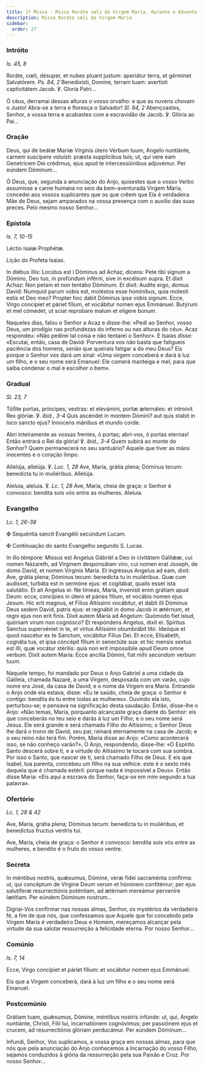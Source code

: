 ```yaml
---
title: 1ª Missa - Missa Roráte cœli da Virgem Maria, durante o Advento
description: Missa Roráte cœli da Virgem Maria
sidebar:
  order: 27
---
```


### Intróito

<em>Is. 45, 8</em>

<div class="side-by-side not-content">

Roráte, cœli, désuper, et nubes pluant justum: aperiátur terra, et gérminet Salvatórem. <em>Ps. 84, 2</em> Benedixísti, Domine, terram tuam: avertísti captivitátem Jacob. ℣. Gloria Patri...

Ó céus, derramai dessas alturas o vosso orvalho: e que as nuvens chovam o Justo! Abra-se a terra e floresça o Salvador! <em>Sl. 84, 2</em> Abençoastes, Senhor, a vossa terra e acabastes com a escravidão de Jacob. ℣. Glória ao Pai...

</div>

### Oração

<div class="side-by-side not-content">

Deus, qui de beátæ Maríæ Vírginis útero Verbum tuum, Angelo nuntiánte, carnem suscípere voluísti: præsta supplícibus tuis; ut, qui vere eam Genetrícem Dei crédimus, ejus apud te intercessiónibus adjuvémur. Per eúndem Dóminum...

Ó Deus, que, segunda a anunciação do Anjo, quisestes que o vosso Verbo assumisse a carne humana no seio da bem-aventurada Virgem Maria, concedei aos vossos suplicantes que os que crêem que Ela é verdadeira Mãe de Deus, sejam amparados na vossa presença com o auxílio das suas preces. Pelo mesmo nosso Senhor...

</div>

### Epístola

<em>Is. 7, 10-15</em>

<div class="side-by-side not-content">

Léctio Isaíæ Prophétæ.

Lição do Profeta Isaías.

In diébus illis: Locútus est i Dóminus ad Achaz, dicens: Pete tibi signum a Dómino, Deo tuo, in profúndum inférni, sive in excélsum supra. Et dixit Achaz: Non petam et non tentábo Dóminum. Et dixit: Audíte ergo, domus David: Numquid parum vobis est, moléstos esse homínibus, quia molesti estis et Deo meo? Propter hoc dabit Dóminus ipse vobis signum. Ecce, Virgo concípiet et páriet fílium, et vocábitur nomen ejus Emmánuel. Butýrum et mel cómedet, ut sciat reprobare malum et elígere bonum.

Naqueles dias, falou o Senhor a Acaz e disse-lhe: «Pedi ao Senhor, vosso Deus, um prodígio nas profundezas do inferno ou nas alturas do céu». Acaz respondeu: «Não pedirei tal coisa e não tentarei o Senhor». E Isaías disse: «Escutai, então, casa de David: Porventura vos não basta que fatigueis paciência dos homens, senão que queirais fatigar a do meu Deus? Eis porque o Senhor vos dará um sinal: «Uma virgem conceberá e dará à luz um filho, e o seu nome será Emanuel: Ele comerá manteiga e mel, para que saiba condenar o mal e escolher o bem».

</div>

### Gradual

<em>Sl. 23, 7</em>

<div class="side-by-side not-content">

Tóllite portas, príncipes, vestras: et elevámini, portæ æternáles: et introívit Rex glóriæ. ℣. <em>ibid., 3-4</em> Quis ascéndet in montem Dómini? aut quis stabit in loco sancto ejus? Innocens mánibus et mundo corde.

Abri inteiramente as vossas frentes, ó portas; abri-vos, ó portas eternas! Então entrará o Rei da glória! ℣. <em>ibid., 3-4</em> Quem subirá ao monte do Senhor? Quem permanecerá no seu santuário? Aquele que tiver as mãos inocentes e o coração limpo.

Allelúja, allelúja. ℣. <em>Luc. 1, 28</em> Ave, María, grátia plena; Dóminus tecum: benedícta tu in muliéribus. Allelúja.

Aleluia, aleluia. ℣. <em>Lc. 1, 28</em> Ave, Maria, cheia de graça: o Senhor é convosco: bendita sois vós entre as mulheres. Aleluia.

</div>

### Evangelho

<em>Lc. 1, 26-38</em>

<div class="side-by-side not-content">

<span class="cross text-red-500">✠</span> Sequéntia sancti Evangélii secúndum Lucam.

<span class="cross text-red-500">✠</span> Continuação do santo Evangelho segundo S. Lucas.

In illo témpore: Missus est Angelus Gábriël a Deo in civitátem Galilǽæ, cui nomen Názareth, ad Vírginem desponsátam viro, cui nomen erat Joseph, de domo David, et nomen Vírginis María. Et ingréssus Angelus ad eam, dixit: Ave, grátia plena; Dóminus tecum: benedícta tu in muliéribus. Quæ cum audísset, turbáta est in sermóne ejus: et cogitábat, qualis esset ista salutátio. Et ait Angelus ei: Ne tímeas, María, invenísti enim grátiam apud Deum: ecce, concípies in útero et páries fílium, et vocábis nomen ejus Jesum. Hic erit magnus, et Fílius Altíssimi vocábitur, et dabit illi Dóminus Deus sedem David, patris ejus: et regnábit in domo Jacob in ætérnum, et regni ejus non erit finis. Dixit autem María ad Angelum: Quómodo fiet istud, quóniam virum non cognósco? Et respóndens Angelus, dixit ei: Spíritus Sanctus supervéniet in te, et virtus Altíssimi obumbrábit tibi. Ideóque et quod nascétur ex te Sanctum, vocábitur Fílius Dei. Et ecce, Elísabeth, cognáta tua, et ipsa concépit fílium in senectúte sua: et hic mensis sextus est illi, quæ vocátur stérilis: quia non erit impossíbile apud Deum omne verbum. Dixit autem María: Ecce ancílla Dómini, fiat mihi secúndum verbum tuum.

Naquele tempo, foi mandado por Deus o Anjo Gabriel a uma cidade da Galileia, chamada Nazaré, a uma Virgem, desposada com um varão, cujo nome era José, da casa de David; e o nome da Virgem era Maria. Entrando o Anjo onde ela estava, disse: «Eu te saúdo, cheia de graça: o Senhor é contigo: bendita és tu entre todas as mulheres». Ouvindo ela isto, perturbou-se; e pensava na significação desta saudação. Então, disse-lhe o Anjo: «Não temas, Maria, porquanto alcançaste graça diante do Senhor: eis que conceberás no teu seio e darás à luz um Filho; e o seu nome será Jesus. Ele será grande e será chamado Filho do Altíssimo; o Senhor Deus lhe dará o trono de David, seu pai; reinará eternamente na casa de Jacob; e o seu reino não terá fim. Porém, Maria disse ao Anjo: «Como acontecerá isso, se não conheço varão?», O Anjo, respondendo, disse-lhe: «O Espírito Santo descerá sobre ti, e a virtude do Altíssimo te tocará com sua sombra. Por isso o Santo, que nascer de ti, será chamado Filho de Deus. E eis que Isabel, tua parenta, concebeu um filho na sua velhice: este é o sexto mês daquela que é chamada estéril: porque nada é impossível a Deus». Então disse Maria: «Eis aqui a escrava do Senhor, faça-se em mim segundo a tua palavra».

</div>

### Ofertório

<em>Lc. 1, 28 & 42</em>

<div class="side-by-side not-content">

Ave, María, grátia plena; Dóminus tecum: benedícta tu in muliéribus, et benedíctus fructus ventris tui.

Ave, Maria, cheia de graça: o Senhor é convosco: bendita sois vós entre as mulheres, e bendito é o fruto do vosso ventre.

</div>

### Secreta

<div class="side-by-side not-content">

In méntibus nostris, quǽsumus, Dómine, veræ fídei sacraménta confírma: ut, qui concéptum de Vírgine Deum verum et hóminem confitémur; per ejus salutíferæ resurrectiónis poténtiam, ad ætérnam mereámur perveníre lætítiam. Per eúndem Dóminum nostrum...

Dignai-Vos confirmar nas nossas almas, Senhor, os mystérios da verdadeira fé, a fim de que nós, que confessamos que Aquele que foi concebido pela Virgem Maria é verdadeiro Deus e Homem, mereçamos alcançar pela virtude da sua salutar ressurreição a felicidade eterna. Por nosso Senhor...

</div>

### Comúnio

<em>Is. 7, 14</em>

<div class="side-by-side not-content">

Ecce, Virgo concípiet et páriet fílium: et vocábitur nomen ejus Emmánuel.

Eis que a Virgem conceberá, dará à luz um filho e o seu nome será Emanuel.

</div>

### Postcomúnio

<div class="side-by-side not-content">

Grátiam tuam, quǽsumus, Dómine, méntibus nostris infúnde: ut, qui, Angelo nuntiánte, Christi, Fílii tui, incarnatiónem cognóvimus; per passiónem ejus et crucem, ad resurrectiónis glóriam perducámur. Per eúndem Dóminum...

Infundi, Senhor, Vos suplicamos, a vossa graça em nossas almas, para que nós que pela anunciação do Anjo conhecemos a Incarnação do vosso Filho, sejamos conduzidos à glória da ressurreição pela sua Paixão e Cruz. Por nosso Senhor...

</div>
